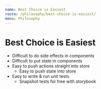 ```yaml
---
name: Best Choice is Easiest
route: /philosophy/best-choice-is-easiest/
menu: Philosophy
---
```


# Best Choice is Easiest

- Difficult to do side effects in components
- Difficult to put state in components
- Easy to push actions straight into store
  - Easy to push state into store
- Easy to write & run unit tests
  - Snapshot tests for free with storybook
